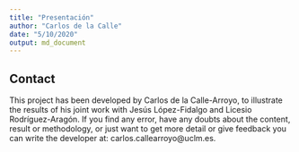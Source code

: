 ```yaml
---
title: "Presentación"
author: "Carlos de la Calle"
date: "5/10/2020"
output: md_document
---
```



## Contact

This project has been developed by Carlos de la Calle-Arroyo, to illustrate the results of his joint work with Jesús López-Fidalgo and Licesio Rodríguez-Aragón. If you find any error, have any doubts about the content, result or methodology, or just want to get more detail or give feedback you can write the developer at: carlos.callearroyo@uclm.es. 
